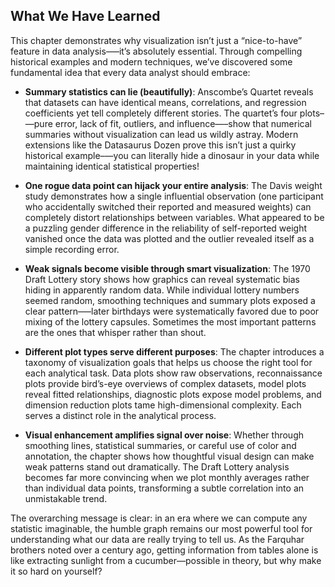 ## What We Have Learned

This chapter demonstrates why visualization isn't just a "nice-to-have" feature in data analysis--—it's absolutely essential. Through compelling historical examples and modern techniques, we've discovered some fundamental idea that every data analyst should embrace:

* **Summary statistics can lie (beautifully)**: Anscombe's Quartet reveals that datasets can have identical means, correlations, and regression coefficients yet tell completely different stories. The quartet's four plots--—pure error, lack of fit, outliers, and influence—--show that numerical summaries without visualization can lead us wildly astray. Modern extensions like the Datasaurus Dozen prove this isn't just a quirky historical example--—you can literally hide a dinosaur in your data while maintaining identical statistical properties!
  
* **One rogue data point can hijack your entire analysis**: The Davis weight study demonstrates how a single influential observation (one participant who accidentally switched their reported and measured weights) can completely distort relationships between variables. What appeared to be a puzzling gender difference in the reliability of self-reported weight vanished once the data was plotted and the outlier revealed itself as a simple recording error.

* **Weak signals become visible through smart visualization**: The 1970 Draft Lottery story shows how graphics can reveal systematic bias hiding in apparently random data. While individual lottery numbers seemed random, smoothing techniques and summary plots exposed a clear pattern--—later birthdays were systematically favored due to poor mixing of the lottery capsules. Sometimes the most important patterns are the ones that whisper rather than shout.

* **Different plot types serve different purposes**: The chapter introduces a taxonomy of visualization goals that helps us choose the right tool for each analytical task. Data plots show raw observations, reconnaissance plots provide bird's-eye overviews of complex datasets, model plots reveal fitted relationships, diagnostic plots expose model problems, and dimension reduction plots tame high-dimensional complexity. Each serves a distinct role in the analytical process.

* **Visual enhancement amplifies signal over noise**: Whether through smoothing lines, statistical summaries, or careful use of color and annotation, the chapter shows how thoughtful visual design can make weak patterns stand out dramatically. The Draft Lottery analysis becomes far more convincing when we plot monthly averages rather than individual data points, transforming a subtle correlation into an unmistakable trend.

The overarching message is clear: in an era where we can compute any statistic imaginable, the humble graph remains our most powerful tool for understanding what our data are really trying to tell us. As the Farquhar brothers noted over a century ago, getting information from tables alone is like extracting sunlight from a cucumber—possible in theory, but why make it so hard on yourself?